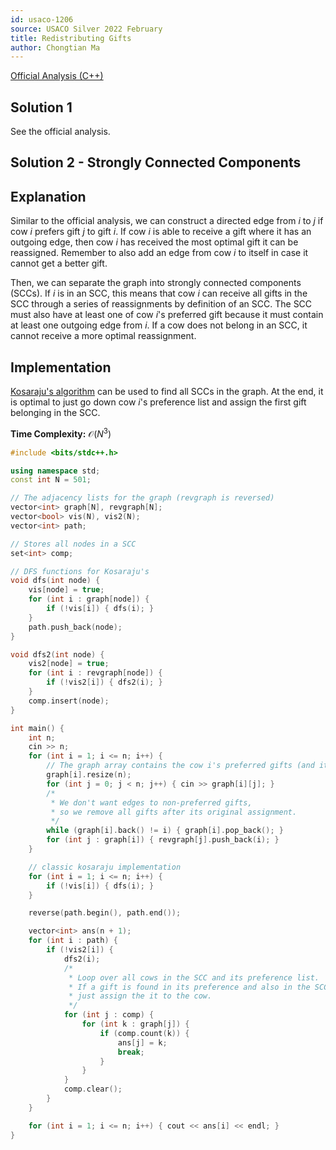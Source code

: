 ```yaml
---
id: usaco-1206
source: USACO Silver 2022 February
title: Redistributing Gifts
author: Chongtian Ma
---
```


[Official Analysis (C++)](http://www.usaco.org/current/data/sol_prob1_silver_feb22.html)

## Solution 1

See the official analysis.

## Solution 2 - Strongly Connected Components

## Explanation

Similar to the official analysis, we can construct a directed edge from $i$ to $j$ if cow $i$ prefers gift $j$ to gift $i$.
If cow $i$ is able to receive a gift where it has an outgoing edge, then cow $i$ has received the most optimal gift it can be reassigned.
Remember to also add an edge from cow $i$ to itself in case it cannot get a better gift.

Then, we can separate the graph into strongly connected components (SCCs). If $i$ is in an SCC, this means that cow $i$ can receive
all gifts in the SCC through a series of reassignments by definition of an SCC. The SCC must also have at least one of cow $i$'s preferred gift
because it must contain at least one outgoing edge from $i$. If a cow does not belong in an SCC, it cannot receive a more optimal reassignment.

## Implementation

[Kosaraju's algorithm](https://en.wikipedia.org/wiki/Kosaraju's_algorithm) can be used to find all SCCs in the graph. At the end, it is optimal to just go down cow $i$'s preference list and assign the first gift belonging in the SCC.

**Time Complexity:** $\mathcal{O}(N^3)$

<LanguageSection>
<CPPSection>

```cpp
#include <bits/stdc++.h>

using namespace std;
const int N = 501;

// The adjacency lists for the graph (revgraph is reversed)
vector<int> graph[N], revgraph[N];
vector<bool> vis(N), vis2(N);
vector<int> path;

// Stores all nodes in a SCC
set<int> comp;

// DFS functions for Kosaraju's
void dfs(int node) {
	vis[node] = true;
	for (int i : graph[node]) {
		if (!vis[i]) { dfs(i); }
	}
	path.push_back(node);
}

void dfs2(int node) {
	vis2[node] = true;
	for (int i : revgraph[node]) {
		if (!vis2[i]) { dfs2(i); }
	}
	comp.insert(node);
}

int main() {
	int n;
	cin >> n;
	for (int i = 1; i <= n; i++) {
		// The graph array contains the cow i's preferred gifts (and itself).
		graph[i].resize(n);
		for (int j = 0; j < n; j++) { cin >> graph[i][j]; }
		/*
		 * We don't want edges to non-preferred gifts,
		 * so we remove all gifts after its original assignment.
		 */
		while (graph[i].back() != i) { graph[i].pop_back(); }
		for (int j : graph[i]) { revgraph[j].push_back(i); }
	}

	// classic kosaraju implementation
	for (int i = 1; i <= n; i++) {
		if (!vis[i]) { dfs(i); }
	}

	reverse(path.begin(), path.end());

	vector<int> ans(n + 1);
	for (int i : path) {
		if (!vis2[i]) {
			dfs2(i);
			/*
			 * Loop over all cows in the SCC and its preference list.
			 * If a gift is found in its preference and also in the SCC,
			 * just assign the it to the cow.
			 */
			for (int j : comp) {
				for (int k : graph[j]) {
					if (comp.count(k)) {
						ans[j] = k;
						break;
					}
				}
			}
			comp.clear();
		}
	}

	for (int i = 1; i <= n; i++) { cout << ans[i] << endl; }
}
```  
</CPPSection>
</LanguageSection>
